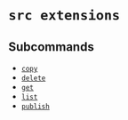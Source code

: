 # `src extensions`

## Subcommands


* [`copy`](references/copy.mdx)
* [`delete`](references/delete.mdx)
* [`get`](references/get.mdx)
* [`list`](references/list.mdx)
* [`publish`](references/publish.mdx)
	
